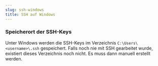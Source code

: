 ```yaml
---
slug: ssh-windows
title: SSH auf Windows
---
```


### Speicherort der SSH-Keys
Unter Windows werden die SSH-Keys im Verzeichnis `C:\Users\<username>\.ssh` gespeichert.
Falls noch nie mit SSH gearbeitet wurde, existiert dieses Verzeichnis noch nicht. Es muss dann manuell erstellt werden.